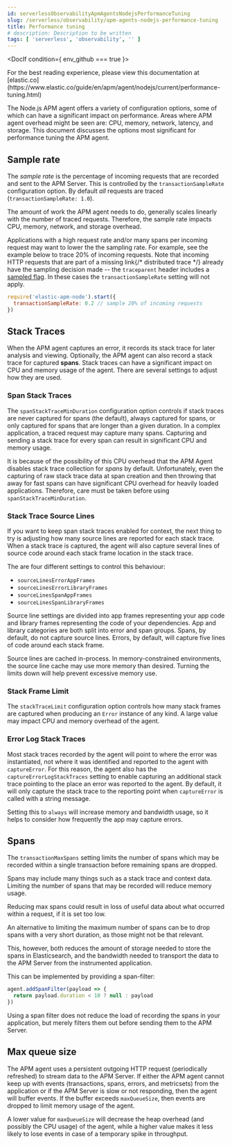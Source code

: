 ```yaml
---
id: serverlessObservabilityApmAgentsNodejsPerformanceTuning
slug: /serverless/observability/apm-agents-nodejs-performance-tuning
title: Performance tuning
# description: Description to be written
tags: [ 'serverless', 'observability', '' ]
---
```



<div id="performance-tuning"></div>


<DocIf condition={ env_github === true }>

<DocCallOut title="Note">
For the best reading experience,
please view this documentation at [elastic.co](https://www.elastic.co/guide/en/apm/agent/nodejs/current/performance-tuning.html)
</DocCallOut>

</DocIf>

The Node.js APM agent offers a variety of <DocLink id="serverlessObservabilityApmAgentsNodejsConfigure">configuration options</DocLink>,
some of which can have a significant impact on performance. Areas where APM
agent overhead might be seen are: CPU, memory, network, latency, and storage.
This document discusses the options most significant for performance tuning the
APM agent.

<div id="performance-sampling"></div>

## Sample rate

The _sample rate_ is the percentage of incoming requests that are recorded and
sent to the APM Server. This is controlled by the
<DocLink id="serverlessObservabilityApmAgentsNodejsConfigure" section="transactionsamplerate">`transactionSampleRate`</DocLink> configuration option. By
default _all_ requests are traced (`transactionSampleRate: 1.0`).

The amount of work the APM agent needs to do, generally scales linearly with
the number of traced requests. Therefore, the sample rate impacts CPU, memory,
network, and storage overhead.

Applications with a high request rate and/or many spans per incoming request
may want to lower the the sampling rate. For example, see the example below
to trace 20% of incoming requests. Note that incoming HTTP requests that are
part of a <DocBadge><DocIcon size="s" type="unlink" title="missing link"/> missing link</DocBadge>{/*  <DocLink id="enApmAgentNodejsDistributedTracing">distributed trace</DocLink> */} already have the sampling
decision made -- the `traceparent` header includes a
[sampled flag](https://w3c.github.io/trace-context/#sampled-flag). In these cases
the `transactionSampleRate` setting will not apply.

```js
require('elastic-apm-node').start({
  transactionSampleRate: 0.2 // sample 20% of incoming requests
})
```

<div id="performance-stack-traces"></div>

## Stack Traces

When the APM agent captures an error, it records its stack trace for later
analysis and viewing. Optionally, the APM agent can also record a stack trace
for captured **spans**. Stack traces can have a significant impact on CPU and
memory usage of the agent. There are several settings to adjust how they are
used.

<div id="performance-span-stack-traces"></div>

### Span Stack Traces

The <DocLink id="serverlessObservabilityApmAgentsNodejsConfigure" section="spanstacktraceminduration">`spanStackTraceMinDuration`</DocLink> configuration
option controls if stack traces are never captured for spans (the
default), always captured for spans, or only captured for spans that are longer
than a given duration. In a complex application, a traced request may capture
many spans. Capturing and sending a stack trace for every span can result in
significant CPU and memory usage.

It is because of the possibility of this CPU overhead that the APM Agent
disables stack trace collection for _spans_ by default. Unfortunately, even
the capturing of raw stack trace data at span creation and then throwing that
away for fast spans can have significant CPU overhead for heavily loaded
applications. Therefore, care must be taken before using `spanStackTraceMinDuration`.

<div id="performance-source-lines"></div>

### Stack Trace Source Lines

If you want to keep span stack traces enabled for context,
the next thing to try is adjusting how many source lines are reported for each stack trace.
When a stack trace is captured,
the agent will also capture several lines of source code around each stack frame location in the stack trace.

The are four different settings to control this behaviour:

- <DocLink id="serverlessObservabilityApmAgentsNodejsConfigure" section="source-context-error-app-frames">`sourceLinesErrorAppFrames`</DocLink>
- <DocLink id="serverlessObservabilityApmAgentsNodejsConfigure" section="source-context-error-library-frames">`sourceLinesErrorLibraryFrames`</DocLink>
- <DocLink id="serverlessObservabilityApmAgentsNodejsConfigure" section="source-context-span-app-frames">`sourceLinesSpanAppFrames`</DocLink>
- <DocLink id="serverlessObservabilityApmAgentsNodejsConfigure" section="source-context-span-library-frames">`sourceLinesSpanLibraryFrames`</DocLink>

Source line settings are divided into app frames representing your app code and library frames representing the code of your dependencies.
App and library categories are both split into error and span groups.
Spans,
by default,
do not capture source lines.
Errors,
by default,
will capture five lines of code around each stack frame.

Source lines are cached in-process.
In memory-constrained environments,
the source line cache may use more memory than desired.
Turning the limits down will help prevent excessive memory use.

<div id="performance-stack-frame-limit"></div>

### Stack Frame Limit

The <DocLink id="serverlessObservabilityApmAgentsNodejsConfigure" section="stacktracelimit">`stackTraceLimit`</DocLink> configuration option controls how
many stack frames are captured when producing an `Error` instance of any kind.
A large value may impact CPU and memory overhead of the agent.

<div id="performance-error-log-stack-traces"></div>

### Error Log Stack Traces

Most stack traces recorded by the agent will point to where the error was instantiated,
not where it was identified and reported to the agent with <DocLink id="serverlessObservabilityApmAgentsNodejsApi" section="apmcaptureerrorerror[-options][-callback]">`captureError`</DocLink>.
For this reason,
the agent also has the <DocLink id="serverlessObservabilityApmAgentsNodejsConfigure" section="captureerrorlogstacktraces">`captureErrorLogStackTraces`</DocLink> setting to enable capturing an additional stack trace pointing to the place an error was reported to the agent.
By default,
it will only capture the stack trace to the reporting point when <DocLink id="serverlessObservabilityApmAgentsNodejsApi" section="apmcaptureerrorerror[-options][-callback]">`captureError`</DocLink> is called with a string message.

Setting this to `always` will increase memory and bandwidth usage,
so it helps to consider how frequently the app may capture errors.

<div id="performance-transaction-max-spans"></div>

## Spans

The <DocLink id="serverlessObservabilityApmAgentsNodejsConfigure" section="transactionmaxspans">`transactionMaxSpans`</DocLink> setting limits the number of spans which may be recorded within a single transaction before remaining spans are dropped.

Spans may include many things such as a stack trace and context data.
Limiting the number of spans that may be recorded will reduce memory usage.

Reducing max spans could result in loss of useful data about what occurred within a request,
if it is set too low.

An alternative to limiting the maximum number of spans can be to drop spans with a very short duration, as those might not be that relevant.

This, however, both reduces the amount of storage needed to store the spans in Elasticsearch, and the bandwidth needed to transport the data to the APM Server from the instrumented application.

This can be implemented by providing a span-filter:

```js
agent.addSpanFilter(payload => {
  return payload.duration < 10 ? null : payload
})
```

<DocCallOut title="Note">
Using a span filter does not reduce the load of recording the spans in your application, but merely filters them out before sending them to the APM Server.
</DocCallOut>

<div id="performance-max-queue-size"></div>

## Max queue size

The APM agent uses a persistent outgoing HTTP request (periodically refreshed)
to stream data to the APM Server. If either the APM agent cannot keep up with
events (transactions, spans, errors, and metricsets) from the application or
if the APM Server is slow or not responding, then the agent will buffer events.
If the buffer exceeds <DocLink id="serverlessObservabilityApmAgentsNodejsConfigure" section="maxqueuesize">`maxQueueSize`</DocLink>, then events are dropped to limit
memory usage of the agent.

A lower value for `maxQueueSize` will decrease the heap overhead (and possibly
the CPU usage) of the agent, while a higher value makes it less likely to lose
events in case of a temporary spike in throughput.
